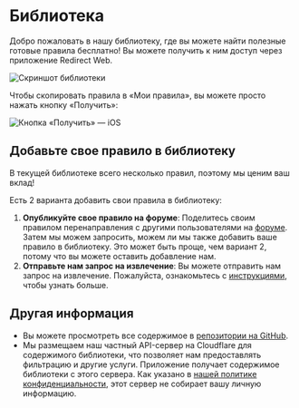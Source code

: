 # Библиотека

Добро пожаловать в нашу библиотеку, где вы можете найти полезные готовые правила бесплатно! Вы можете получить к ним доступ через приложение Redirect Web.

![Скриншот библиотеки](/img/library-screenshot.webp)

Чтобы скопировать правила в «Мои правила», вы можете просто нажать кнопку «Получить»:

![Кнопка «Получить» — iOS](/img/library-get-button-ios.gif)

## Добавьте свое правило в библиотеку

В текущей библиотеке всего несколько правил, поэтому мы ценим ваш вклад!

Есть 2 варианта добавить свои правила в библиотеку:

1. **Опубликуйте свое правило на форуме**: Поделитесь своим правилом перенаправления с другими пользователями на [форуме](https://github.com/mshibanami/redirect-web/discussions/categories/redirect-rules). Затем мы можем запросить, можем ли мы также добавить ваше правило в библиотеку. Это может быть проще, чем вариант 2, потому что вы можете оставить добавление нам.
2. **Отправьте нам запрос на извлечение**: Вы можете отправить нам запрос на извлечение. Пожалуйста, ознакомьтесь с [инструкциями](https://github.com/mshibanami/redirect-web/tree/main/library), чтобы узнать больше.

## Другая информация

- Вы можете просмотреть все содержимое в [репозитории на GitHub](https://github.com/mshibanami/redirect-web/tree/main/library).
- Мы размещаем наш частный API-сервер на Cloudflare для содержимого библиотеки, что позволяет нам предоставлять фильтрацию и другие услуги. Приложение получает содержимое библиотеки с этого сервера. Как указано в [нашей политике конфиденциальности](/privacy-policy.mdx), этот сервер не собирает вашу личную информацию.
